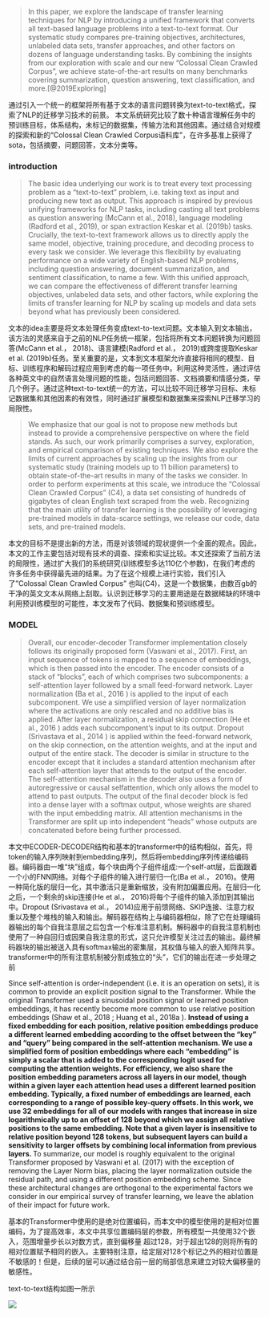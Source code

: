 > In this paper, we explore the landscape of transfer
learning techniques for NLP by introducing a unified framework that converts all text-based
language problems into a text-to-text format. Our systematic study compares pre-training
objectives, architectures, unlabeled data sets, transfer approaches, and other factors on
dozens of language understanding tasks. By combining the insights from our exploration
with scale and our new “Colossal Clean Crawled Corpus”, we achieve state-of-the-art results
on many benchmarks covering summarization, question answering, text classification, and
more.[@2019Exploring]

通过引入一个统一的框架将所有基于文本的语言问题转换为text-to-text格式，探索了NLP的迁移学习技术的前景。 本文系统研究比较了数十种语言理解任务中的预训练目标，体系结构，未标记的数据集，传输方法和其他因素。通过结合对规模的探索和新的“Colossal Clean Crawled Corpus语料库”，在许多基准上获得了sota，包括摘要，问题回答，文本分类等。 

### introduction

>
The basic idea underlying our work is to treat every text processing problem as a "text-to-text" problem, i.e. taking text as input and producing new text as output. This approach is inspired by previous unifying frameworks for NLP tasks, including casting all text problems as question answering (McCann et al., 2018), language modeling (Radford et al.,
2019), or span extraction Keskar et al. (2019b) tasks. Crucially, the text-to-text framework allows us to directly apply the same model, objective, training procedure, and decoding process to every task we consider. We leverage this flexibility by evaluating performance on a wide variety of English-based NLP problems, including question answering, document summarization, and sentiment classification, to name a few. With this unified approach, we can compare the effectiveness of different transfer learning objectives, unlabeled data sets, and other factors, while exploring the limits of transfer learning for NLP by scaling up models and data sets beyond what has previously been considered.

文本的idea主要是将文本处理任务变成text-to-text问题。文本输入到文本输出，该方法的灵感来自于之前的NLP任务统一框架，包括将所有文本问题转换为问题回答(McCann et al.， 2018)、语言建模(Radford et al.， 2019)或跨度提取Keskar et al. (2019b)任务。至关重要的是，文本到文本框架允许直接将相同的模型、目标、训练程序和解码过程应用到考虑的每一项任务中。利用这种灵活性，通过评估各种英文中的自然语言处理问题的性能，包括问题回答、文档摘要和情感分类，举几个例子。通过这种text-to-text统一的方法，可以比较不同迁移学习目标、未标记数据集和其他因素的有效性，同时通过扩展模型和数据集来探索NLP迁移学习的局限性。

>
We emphasize that our goal is not to propose new methods but instead to provide a comprehensive perspective on where the field stands. As such, our work primarily comprises a survey, exploration, and empirical comparison of existing techniques. We also explore the limits of current approaches by scaling up the insights from our systematic study (training models up to 11 billion parameters) to obtain state-of-the-art results in many of the tasks we consider. In order to perform experiments at this scale, we introduce the "Colossal Clean Crawled Corpus" (C4), a data set consisting of hundreds of gigabytes of clean English text scraped from the web. Recognizing that the main utility of transfer learning is the possibility of leveraging pre-trained models in data-scarce settings, we release our code, data sets, and pre-trained models.

本文的目标不是提出新的方法，而是对该领域的现状提供一个全面的观点。因此，本文的工作主要包括对现有技术的调查、探索和实证比较。本文还探索了当前方法的局限性，通过扩大我们的系统研究(训练模型多达110亿个参数)，在我们考虑的许多任务中获得最先进的结果。为了在这个规模上进行实验，我们引入了"Colossal Clean Crawled Corpus" 也叫(C4)，这是一个数据集，由数百gb的干净的英文文本从网络上刮取。认识到迁移学习的主要用途是在数据稀缺的环境中利用预训练模型的可能性，本文发布了代码、数据集和预训练模型。

### MODEL

>Overall, our encoder-decoder Transformer implementation closely follows its originally proposed form (Vaswani et al., 2017). First, an input sequence of tokens is mapped to a sequence of embeddings, which is then passed into the encoder. The encoder consists of a stack of "blocks", each of which comprises two subcomponents: a self-attention layer followed by a small feed-forward network. Layer normalization (Ba et al., 2016 ) is applied to the input of each subcomponent. We use a simplified version of layer normalization where the activations are only rescaled and no additive bias is applied. After layer normalization, a residual skip connection (He et al., 2016 ) adds each subcomponent's input to its output. Dropout (Srivastava et al., 2014 ) is applied within the feed-forward network, on the skip connection, on the attention weights, and at the input and output of the entire stack. The decoder is similar in structure to the encoder except that it includes a standard attention mechanism after each self-attention layer that attends to the output of the encoder. The self-attention mechanism in the decoder also uses a form of autoregressive or causal selfattention, which only allows the model to attend to past outputs. The output of the final decoder block is fed into a dense layer with a softmax output, whose weights are shared with the input embedding matrix. All attention mechanisms in the Transformer are split up into independent "heads" whose outputs are concatenated before being further processed.

本文中ECODER-DECODER结构和基本的transformer中的结构相似，首先，将token的输入序列映射到embedding序列，然后将embedding序列传递给编码器。编码器由一堆“块”组成，每个块由两个子组件组成:一个self-att层，后面跟着一个小的FNN网络。对每个子组件的输入进行层归一化(Ba et al.， 2016)。使用一种简化版的层归一化，其中激活只是重新缩放，没有附加偏置应用。在层归一化之后，一个剩余的skip连接(He et al.， 2016)将每个子组件的输入添加到其输出中。Dropout (Srivastava et al.， 2014)应用于前馈网络、SKIP连接、注意力权重以及整个堆栈的输入和输出。解码器在结构上与编码器相似，除了它在处理编码器输出的每个自我注意层之后包含一个标准注意机制。解码器中的自我注意机制也使用了一种自回归或因果自我注意的形式，这只允许模型关注过去的输出。最终解码器块的输出被送入具有softmax输出的密集层，其权值与输入的嵌入矩阵共享。transformer中的所有注意机制被分割成独立的“头”，它们的输出在进一步处理之前 

Since self-attention is order-independent (i.e. it is an operation on sets), it is common to provide an explicit position signal to the Transformer. While the original Transformer used a sinusoidal position signal or learned position embeddings, it has recently become more common to use relative position embeddings (Shaw et al., 2018 ; Huang et al., $2018 \mathrm{a}$ ). **Instead of using a fixed embedding for each position, relative position embeddings produce a different learned embedding according to the offset between the "key" and "query" being compared in the self-attention mechanism. We use a simplified form of position embeddings where each "embedding" is simply a scalar that is added to the corresponding logit used for computing the attention weights. For efficiency, we also share the position embedding parameters across all layers in our model, though within a given layer each attention head uses a different learned position embedding. Typically, a fixed number of embeddings are learned, each corresponding to a range of possible key-query offsets. In this work, we use 32 embeddings for all of our models with ranges that increase in size logarithmically up to an offset of 128 beyond which we assign all relative positions to the same embedding. Note that a given layer is insensitive to relative position beyond 128 tokens, but subsequent layers can build a sensitivity to larger offsets by combining local information from previous layers. **To summarize, our model is roughly equivalent to the original Transformer proposed by Vaswani et al. (2017) with the exception of removing the Layer Norm bias, placing the layer normalization outside the residual path, and using a different position embedding scheme. Since these architectural changes are orthogonal to the experimental factors we consider in our empirical survey of transfer learning, we leave the ablation of their impact for future work.

基本的Transformer中使用的是绝对位置编码，而本文中的模型使用的是相对位置编码，为了提高效率，本文中共享位置编码层的参数，所有模型一共使用32个嵌入，范围增量步长以对数方式，直到偏移量
超过128，对于超出128的则将所有的相对位置赋予相同的嵌入。主要特别注意，给定层对128个标记之外的相对位置是不敏感的！但是，后续的层可以通过结合前一层的局部信息来建立对较大偏移量的敏感性。

text-to-text结构如图一所示

![](figs/T5.png)

